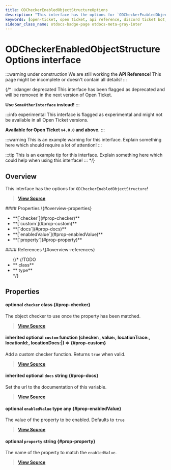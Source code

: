 ```yaml
---
title: ODCheckerEnabledObjectStructureOptions
description: "This interface has the options for `ODCheckerEnabledObjectStructure`!"
keywords: [open-ticket, open ticket, api reference, discord ticket bot, interface]
sidebar_class_name: otdocs-badge-page otdocs-meta-gray-inter
---
```

<head>
    <link rel="apple-touch-icon" href="/img/logo_vertical.png"/>
</head>

# ODCheckerEnabledObjectStructureOptions <M color="gray">interface</M>

:::warning under construction
We are still working the **API Reference**! This page might be incomplete or doesn't contain all details!
:::

{/*
:::danger deprecated
This interface has been flagged as deprecated and will be removed in the next version of Open Ticket.

**Use `SomeOtherInterface` instead!**
:::

:::info experimental
This interface is flagged as experimental and might not be available in all Open Ticket versions.

**Available for Open Ticket `v4.0.0` and above.**
:::

:::warning
This is an example warning for this interface. Explain something here which should require a lot of attention!
:::

:::tip
This is an example tip for this interface. Explain something here which could help when using this interface!
:::
*/}

## Overview
This interface has the options for `ODCheckerEnabledObjectStructure`!

> [**View Source**](https://otgithub.dj-dj.be/tree/main/src/core/api/modules/checker.ts#L989)

<FlexHorizontal>
<div style={{width:"50%"}}>
    #### Properties \{#overview-properties}
    <ul>
        <li>**[`checker`](#prop-checker)**</li>
        <li>**[`custom`](#prop-custom)**</li>
        <li>**[`docs`](#prop-docs)**</li>
        <li>**[`enabledValue`](#prop-enabledValue)**</li>
        <li>**[`property`](#prop-property)**</li>
    </ul>
</div>
<div style={{width:"50%"}}>
    #### References \{#overview-references}
    <ul>
        {/*
        //TODO
        <li>**<code><ApiUrl url="class:ODId" label="api.ODId"/></code> <M color="purple">class</M>**</li>
        <li>**<code><ApiUrl url="type:ODExampleType" label="api.ODExampleType"/></code> <M color="brown">type</M>**</li>
        */}
    </ul>
</div>
</FlexHorizontal>

## Properties
<Divider></Divider>
#### <C color="purple">optional</C> `checker` <M color="purple">class</M> <ApiBlock><ApiUrl url="class:ODCheckerObjectStructure" label="api.ODCheckerObjectStructure"/></ApiBlock> \{#prop-checker}
The object checker to use once the property has been matched.

> [**View Source**](https://otgithub.dj-dj.be/tree/main/src/core/api/modules/checker.ts#L995)

<Divider></Divider>
#### <C color="orange">inherited</C> <C color="orange">optional</C> `custom` <M color="orange">function</M> <ApiBlock>(checker:<ApiUrl url="class:ODChecker" label="api.ODChecker"/>, value:<ApiUrl url="type:ODValidJsonType" label="api.ODValidJsonType"/>, locationTrace:<ApiUrl url="type:ODCheckerLocationTrace" label="api.ODCheckerLocationTrace"/>, locationId:<ApiUrl url="class:ODId" label="api.ODId"/>, locationDocs:<ApiUrl url="js:null" label="null"/>|<ApiUrl url="js:string" label="string"/>) => <ApiUrl url="js:boolean" label="boolean"/></ApiBlock> \{#prop-custom}
Add a custom checker function. Returns `true` when valid.

> [**View Source**](https://otgithub.dj-dj.be/tree/main/src/core/api/modules/checker.ts#L387)

<Divider></Divider>
#### <C color="blue">inherited</C> <C color="blue">optional</C> `docs` <M color="blue">string</M> <ApiBlock><ApiUrl url="js:string" label="string"/></ApiBlock> \{#prop-docs}
Set the url to the documentation of this variable.

> [**View Source**](https://otgithub.dj-dj.be/tree/main/src/core/api/modules/checker.ts#L389)

<Divider></Divider>
#### <C color="brown">optional</C> `enabledValue` <M color="brown">type</M> <ApiBlock>any</ApiBlock> \{#prop-enabledValue}
The value of the property to be enabled. Defaults to `true`

> [**View Source**](https://otgithub.dj-dj.be/tree/main/src/core/api/modules/checker.ts#L993)

<Divider></Divider>
#### <C color="blue">optional</C> `property` <M color="blue">string</M> <ApiBlock><ApiUrl url="js:string" label="string"/></ApiBlock> \{#prop-property}
The name of the property to match the `enabledValue`.

> [**View Source**](https://otgithub.dj-dj.be/tree/main/src/core/api/modules/checker.ts#L991)

<Divider></Divider>
